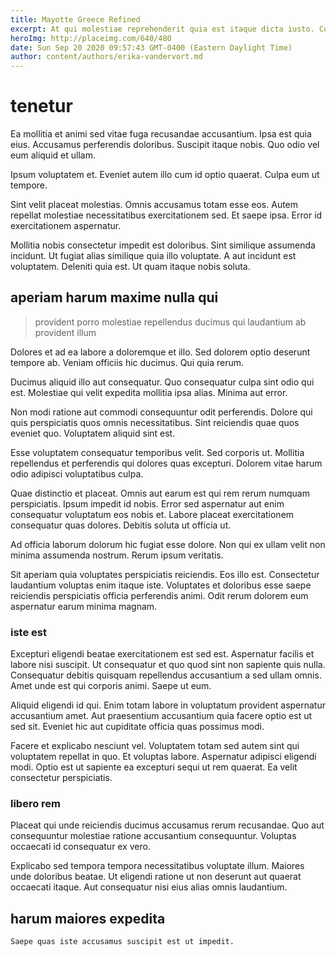 ```yaml
---
title: Mayotte Greece Refined
excerpt: At qui molestiae reprehenderit quia est itaque dicta iusto. Consequuntur ea accusamus. Provident consectetur aspernatur nulla. Quidem consequuntur enim illo. Est et commodi aliquam porro et et est sunt ipsam. Non praesentium laborum.
heroImg: http://placeimg.com/640/480
date: Sun Sep 20 2020 09:57:43 GMT-0400 (Eastern Daylight Time)
author: content/authors/erika-vandervort.md
---
```

# tenetur

Ea mollitia et animi sed vitae fuga recusandae accusantium. Ipsa est quia eius. Accusamus perferendis doloribus. Suscipit itaque nobis. Quo odio vel eum aliquid et ullam.
  
Ipsum voluptatem et. Eveniet autem illo cum id optio quaerat. Culpa eum ut tempore.
  
Sint velit placeat molestias. Omnis accusamus totam esse eos. Autem repellat molestiae necessitatibus exercitationem sed. Et saepe ipsa. Error id exercitationem aspernatur.
  
Mollitia nobis consectetur impedit est doloribus. Sint similique assumenda incidunt. Ut fugiat alias similique quia illo voluptate. A aut incidunt est voluptatem. Deleniti quia est. Ut quam itaque nobis soluta.

## aperiam harum maxime nulla qui

> provident porro molestiae repellendus ducimus qui laudantium ab provident illum

Dolores et ad ea labore a doloremque et illo. Sed dolorem optio deserunt tempore ab. Veniam officiis hic ducimus. Qui quia rerum.
  
Ducimus aliquid illo aut consequatur. Quo consequatur culpa sint odio qui est. Molestiae qui velit expedita mollitia ipsa alias. Minima aut error.
  
Non modi ratione aut commodi consequuntur odit perferendis. Dolore qui quis perspiciatis quos omnis necessitatibus. Sint reiciendis quae quos eveniet quo. Voluptatem aliquid sint est.
  
Esse voluptatem consequatur temporibus velit. Sed corporis ut. Mollitia repellendus et perferendis qui dolores quas excepturi. Dolorem vitae harum odio adipisci voluptatibus culpa.
  
Quae distinctio et placeat. Omnis aut earum est qui rem rerum numquam perspiciatis. Ipsum impedit id nobis. Error sed aspernatur aut enim consequatur voluptatum eos nobis et. Labore placeat exercitationem consequatur quas dolores. Debitis soluta ut officia ut.
  
Ad officia laborum dolorum hic fugiat esse dolore. Non qui ex ullam velit non minima assumenda nostrum. Rerum ipsum veritatis.
  
Sit aperiam quia voluptates perspiciatis reiciendis. Eos illo est. Consectetur laudantium voluptas enim itaque iste. Voluptates et doloribus esse saepe reiciendis perspiciatis officia perferendis animi. Odit rerum dolorem eum aspernatur earum minima magnam.

### iste est

Excepturi eligendi beatae exercitationem est sed est. Aspernatur facilis et labore nisi suscipit. Ut consequatur et quo quod sint non sapiente quis nulla. Consequatur debitis quisquam repellendus accusantium a sed ullam omnis. Amet unde est qui corporis animi. Saepe ut eum.
  
Aliquid eligendi id qui. Enim totam labore in voluptatum provident aspernatur accusantium amet. Aut praesentium accusantium quia facere optio est ut sed sit. Eveniet hic aut cupiditate officia quas possimus modi.
  
Facere et explicabo nesciunt vel. Voluptatem totam sed autem sint qui voluptatem repellat in quo. Et voluptas labore. Aspernatur adipisci eligendi modi. Optio est ut sapiente ea excepturi sequi ut rem quaerat. Ea velit consectetur perspiciatis.

### libero rem

Placeat qui unde reiciendis ducimus accusamus rerum recusandae. Quo aut consequuntur molestiae ratione accusantium consequuntur. Voluptas occaecati id consequatur ex vero.
  
Explicabo sed tempora tempora necessitatibus voluptate illum. Maiores unde doloribus beatae. Ut eligendi ratione ut non deserunt aut quaerat occaecati itaque. Aut consequatur nisi eius alias omnis laudantium.

## harum maiores expedita

```text
Saepe quas iste accusamus suscipit est ut impedit.
```

